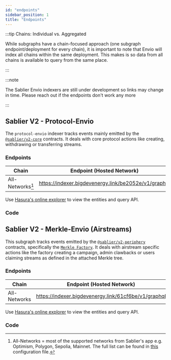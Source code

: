 ```yaml
---
id: "endpoints"
sidebar_position: 1
title: "Endpoints"
---
```



:::tip Chains: Individual vs. Aggregated

While subgraphs have a chain-focused approach (one subgraph endpoint/deployment for every chain), it is important to
note that Envio will index all chains within the same deployment. This makes is so data from all chains is available to
query from the same place.

:::

:::note

The Sablier Envio indexers are still under development so links may change in time. Please reach out if the endpoints
don't work any more

:::

## Sablier V2 - Protocol-Envio

The `protocol-envio` indexer tracks events mainly emitted by the
[`@sablier/v2-core`](/contracts/v2/reference/overview#core) contracts. It deals with core protocol actions like
creating, withdrawing or transferring streams.

### Endpoints

| Chain            | Endpoint (Hosted Network)                            |
| ---------------- | ---------------------------------------------------- |
| All-Networks[^1] | https://indexer.bigdevenergy.link/be2052e/v1/graphql |

Use [Hasura's online explorer](https://cloud.hasura.io/public/graphiql?) to view the entities and query API.

### Code

<LinkPreview
  href="https://github.com/sablier-labs/v2-subgraphs/tree/main/apps/protocol-envio"
  icon="github"
  subtitle="Github - sablier-labs/v2-subgraphs"
  title="Sablier V2 protocol subgraph (Envio)"
/>

## Sablier V2 - Merkle-Envio (Airstreams)

This subgraph tracks events emitted by the [`@sablier/v2-periphery`](/contracts/v2/reference/overview#periphery)
contracts, specifically the
[`Merkle Factory`](/contracts/v2/reference/periphery/contract.SablierV2MerkleStreamerFactory). It deals with airstream
specific actions like the factory creating a campaign, admin clawbacks or users claiming streams as defined in the
attached Merkle tree.

### Endpoints

| Chain        | Endpoint (Hosted Network)                            |
| ------------ | ---------------------------------------------------- |
| All-Networks | https://indexer.bigdevenergy.link/61cf6be/v1/graphql |

Use [Hasura's online explorer](https://cloud.hasura.io/public/graphiql?) to view the entities and query API.

### Code

<LinkPreview
  href="https://github.com/sablier-labs/v2-subgraphs/tree/main/apps/protocol"
  icon="github"
  subtitle="Github - sablier-labs/v2-subgraphs"
  title="Sablier V2 protocol subgraph (The Graph)"
/>

[^1]:
    All-Networks = most of the supported networks from Sablier's app e.g. Optimism, Polygon, Sepolia, Mainnet. The full
    list can be found in
    [this](https://github.com/sablier-labs/v2-subgraphs/blob/main/apps/protocol-envio/src/constants/chains/index.ts)
    configuration file.
